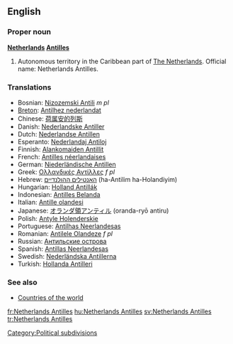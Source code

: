 ==English==
{{wikipedia}}

===Proper noun===
'''[[Netherlands]] [[Antilles]]'''

# Autonomous territory in the Caribbean part of [[The Netherlands]]. Official name: Netherlands Antilles.

===Translations===
{{rfc-level|Translations at L3+ (AutoFormat would have corrected level of Translations)}}

* Bosnian: [[Nizozemski Antili]] ''m pl''
* [[Breton]]: [[Antilhez nederlandat]]
* Chinese: [[荷属安的列斯]]
* Danish: [[Nederlandske Antiller]]
* Dutch: [[Nederlandse Antillen]]
* Esperanto: [[Nederlandaj Antiloj]]
* Finnish: [[Alankomaiden Antillit]]
* French: [[Antilles néerlandaises]]
* German: [[Niederländische Antillen]]
* Greek: [[Ολλανδικές Αντίλλες]] ''f pl''
* Hebrew: [[האנטילים ההולנדיים]] (ha-Antilim ha-Holandiyim)
* Hungarian: [[Holland Antillák]]
* Indonesian: [[Antilles Belanda]]
* Italian: [[Antille olandesi]]
* Japanese: [[オランダ領アンティル]] (oranda-ryō antiru)
* Polish: [[Antyle Holenderskie]]
* Portuguese: [[Antilhas Neerlandesas]]
* Romanian: [[Antilele Olandeze]] ''f pl''
* Russian: [[Антильские острова]]
* Spanish: [[Antillas Neerlandesas]]
* Swedish: [[Nederländska Antillerna]]
* Turkish: [[Hollanda Antilleri]]

===See also===
* [[Countries of the world]]

[[Category:Political subdivisions]]

[[fr:Netherlands Antilles]]
[[hu:Netherlands Antilles]]
[[sv:Netherlands Antilles]]
[[tr:Netherlands Antilles]]